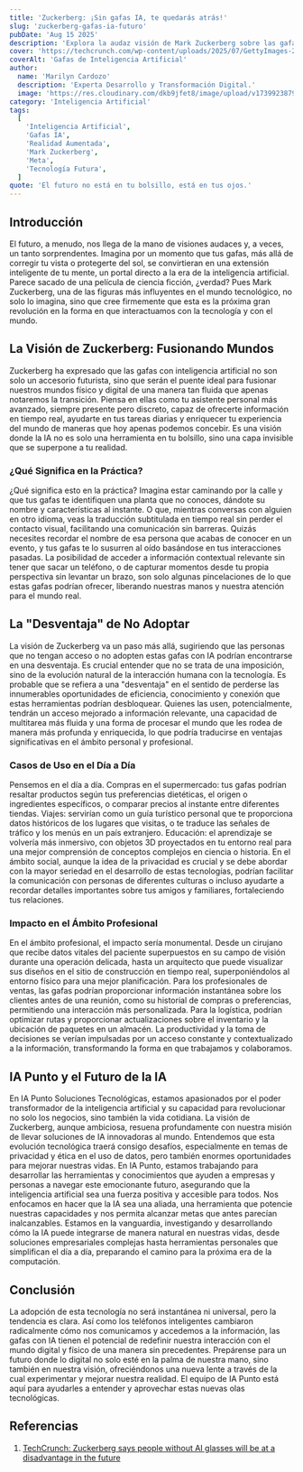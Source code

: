 ```yaml
---
title: 'Zuckerberg: ¡Sin gafas IA, te quedarás atrás!'
slug: 'zuckerberg-gafas-ia-futuro'
pubDate: 'Aug 15 2025'
description: 'Explora la audaz visión de Mark Zuckerberg sobre las gafas con inteligencia artificial, cómo fusionarán nuestros mundos físico y digital, y por qué su adopción será clave para no quedar en desventaja en el futuro.'
cover: 'https://techcrunch.com/wp-content/uploads/2025/07/GettyImages-2225853634.jpg'
coverAlt: 'Gafas de Inteligencia Artificial'
author:
  name: 'Marilyn Cardozo'
  description: 'Experta Desarrollo y Transformación Digital.'
  image: 'https://res.cloudinary.com/dkb9jfet8/image/upload/v1739923879/marilyn_s2mi4a.png'
category: 'Inteligencia Artificial'
tags:
  [
    'Inteligencia Artificial',
    'Gafas IA',
    'Realidad Aumentada',
    'Mark Zuckerberg',
    'Meta',
    'Tecnología Futura',
  ]
quote: 'El futuro no está en tu bolsillo, está en tus ojos.'
---
```


<h2 id="introduccion">Introducción</h2>
<p>
  El futuro, a menudo, nos llega de la mano de visiones audaces y, a veces, un
  tanto sorprendentes. Imagina por un momento que tus gafas, más allá de
  corregir tu vista o protegerte del sol, se convirtieran en una extensión
  inteligente de tu mente, un portal directo a la era de la inteligencia
  artificial. Parece sacado de una película de ciencia ficción, ¿verdad? Pues
  Mark Zuckerberg, una de las figuras más influyentes en el mundo tecnológico,
  no solo lo imagina, sino que cree firmemente que esta es la próxima gran
  revolución en la forma en que interactuamos con la tecnología y con el mundo.
</p>

<h2 id="la-vision-de-zuckerberg-fusionando-mundos">
  La Visión de Zuckerberg: Fusionando Mundos
</h2>
<p>
  Zuckerberg ha expresado que las gafas con inteligencia artificial no son solo
  un accesorio futurista, sino que serán el puente ideal para fusionar nuestros
  mundos físico y digital de una manera tan fluida que apenas notaremos la
  transición. Piensa en ellas como tu asistente personal más avanzado, siempre
  presente pero discreto, capaz de ofrecerte información en tiempo real,
  ayudarte en tus tareas diarias y enriquecer tu experiencia del mundo de
  maneras que hoy apenas podemos concebir. Es una visión donde la IA no es solo
  una herramienta en tu bolsillo, sino una capa invisible que se superpone a tu
  realidad.
</p>

<h3 id="que-significa-en-la-practica">¿Qué Significa en la Práctica?</h3>
<p>
  ¿Qué significa esto en la práctica? Imagina estar caminando por la calle y que
  tus gafas te identifiquen una planta que no conoces, dándote su nombre y
  características al instante. O que, mientras conversas con alguien en otro
  idioma, veas la traducción subtitulada en tiempo real sin perder el contacto
  visual, facilitando una comunicación sin barreras. Quizás necesites recordar
  el nombre de esa persona que acabas de conocer en un evento, y tus gafas te lo
  susurren al oído basándose en tus interacciones pasadas. La posibilidad de
  acceder a información contextual relevante sin tener que sacar un teléfono, o
  de capturar momentos desde tu propia perspectiva sin levantar un brazo, son
  solo algunas pincelaciones de lo que estas gafas podrían ofrecer, liberando
  nuestras manos y nuestra atención para el mundo real.
</p>

<h2 id="la-desventaja-de-no-adoptar">La "Desventaja" de No Adoptar</h2>
<p>
  La visión de Zuckerberg va un paso más allá, sugiriendo que las personas que
  no tengan acceso o no adopten estas gafas con IA podrían encontrarse en una
  desventaja. Es crucial entender que no se trata de una imposición, sino de la
  evolución natural de la interacción humana con la tecnología. Es probable que
  se refiera a una "desventaja" en el sentido de perderse las innumerables
  oportunidades de eficiencia, conocimiento y conexión que estas herramientas
  podrían desbloquear. Quienes las usen, potencialmente, tendrán un acceso
  mejorado a información relevante, una capacidad de multitarea más fluida y una
  forma de procesar el mundo que les rodea de manera más profunda y enriquecida,
  lo que podría traducirse en ventajas significativas en el ámbito personal y
  profesional.
</p>

<h3 id="casos-de-uso-en-el-dia-a-dia">Casos de Uso en el Día a Día</h3>
<p>
  Pensemos en el día a día. Compras en el supermercado: tus gafas podrían
  resaltar productos según tus preferencias dietéticas, el origen o ingredientes
  específicos, o comparar precios al instante entre diferentes tiendas. Viajes:
  servirían como un guía turístico personal que te proporciona datos históricos
  de los lugares que visitas, o te traduce las señales de tráfico y los menús en
  un país extranjero. Educación: el aprendizaje se volvería más inmersivo, con
  objetos 3D proyectados en tu entorno real para una mejor comprensión de
  conceptos complejos en ciencia o historia. En el ámbito social, aunque la idea
  de la privacidad es crucial y se debe abordar con la mayor seriedad en el
  desarrollo de estas tecnologías, podrían facilitar la comunicación con
  personas de diferentes culturas o incluso ayudarte a recordar detalles
  importantes sobre tus amigos y familiares, fortaleciendo tus relaciones.
</p>

<h3 id="impacto-en-el-ambito-profesional">Impacto en el Ámbito Profesional</h3>
<p>
  En el ámbito profesional, el impacto sería monumental. Desde un cirujano que
  recibe datos vitales del paciente superpuestos en su campo de visión durante
  una operación delicada, hasta un arquitecto que puede visualizar sus diseños
  en el sitio de construcción en tiempo real, superponiéndolos al entorno físico
  para una mejor planificación. Para los profesionales de ventas, las gafas
  podrían proporcionar información instantánea sobre los clientes antes de una
  reunión, como su historial de compras o preferencias, permitiendo una
  interacción más personalizada. Para la logística, podrían optimizar rutas y
  proporcionar actualizaciones sobre el inventario y la ubicación de paquetes en
  un almacén. La productividad y la toma de decisiones se verían impulsadas por
  un acceso constante y contextualizado a la información, transformando la forma
  en que trabajamos y colaboramos.
</p>

<h2 id="ia-punto-y-el-futuro-de-la-ia">IA Punto y el Futuro de la IA</h2>
<p>
  En IA Punto Soluciones Tecnológicas, estamos apasionados por el poder
  transformador de la inteligencia artificial y su capacidad para revolucionar
  no solo los negocios, sino también la vida cotidiana. La visión de Zuckerberg,
  aunque ambiciosa, resuena profundamente con nuestra misión de llevar
  soluciones de IA innovadoras al mundo. Entendemos que esta evolución
  tecnológica traerá consigo desafíos, especialmente en temas de privacidad y
  ética en el uso de datos, pero también enormes oportunidades para mejorar
  nuestras vidas. En IA Punto, estamos trabajando para desarrollar las
  herramientas y conocimientos que ayuden a empresas y personas a navegar este
  emocionante futuro, asegurando que la inteligencia artificial sea una fuerza
  positiva y accesible para todos. Nos enfocamos en hacer que la IA sea una
  aliada, una herramienta que potencie nuestras capacidades y nos permita
  alcanzar metas que antes parecían inalcanzables. Estamos en la vanguardia,
  investigando y desarrollando cómo la IA puede integrarse de manera natural en
  nuestras vidas, desde soluciones empresariales complejas hasta herramientas
  personales que simplifican el día a día, preparando el camino para la próxima
  era de la computación.
</p>

<h2 id="conclusion">Conclusión</h2>
<p>
  La adopción de esta tecnología no será instantánea ni universal, pero la
  tendencia es clara. Así como los teléfonos inteligentes cambiaron radicalmente
  cómo nos comunicamos y accedemos a la información, las gafas con IA tienen el
  potencial de redefinir nuestra interacción con el mundo digital y físico de
  una manera sin precedentes. Prepárense para un futuro donde lo digital no solo
  esté en la palma de nuestra mano, sino también en nuestra visión,
  ofreciéndonos una nueva lente a través de la cual experimentar y mejorar
  nuestra realidad. El equipo de IA Punto está aquí para ayudarles a entender y
  aprovechar estas nuevas olas tecnológicas.
</p>

<h2 id="referencias">Referencias</h2>
<ol>
  <li>
    <a
      href="https://techcrunch.com/2025/07/30/zuckerberg-says-people-without-ai-glasses-will-be-at-a-disadvantage-in-the-future/"
      target="_blank"
      rel="noopener noreferrer"
    >
      TechCrunch: Zuckerberg says people without AI glasses will be at a
      disadvantage in the future
    </a>
  </li>
</ol>
